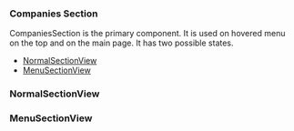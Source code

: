 
### Companies Section

CompaniesSection is the primary component. It is used on hovered menu on the top and on the main page. It has two possible states.

- [NormalSectionView](#NormalSectionView)
- [MenuSectionView](#MenuSectionView)

### NormalSectionView
<Story id="companies-section--normal-section-view" />

### MenuSectionView
<Story id="companies-section--menu-section-view" />
